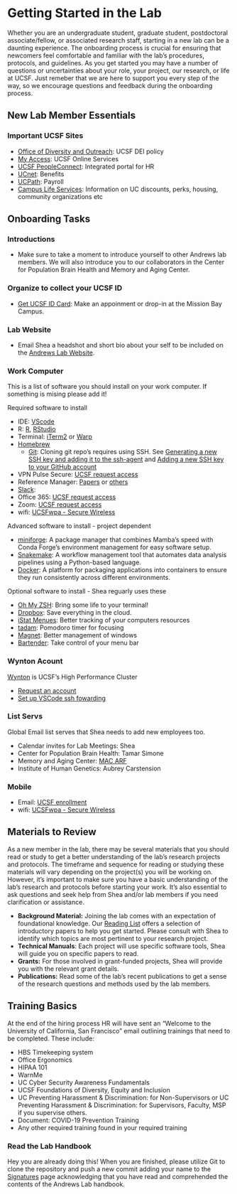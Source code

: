 # Getting Started in the Lab {.unnumbered}
Whether you are an undergraduate student, graduate student, postdoctoral associate/fellow, or associated research staff, starting in a new lab can be a daunting experience. The onboarding process is crucial for ensuring that newcomers feel comfortable and familiar with the lab's procedures, protocols, and guidelines. As you get started you may have a number of questions or uncertainties about your role, your project, our research, or life at UCSF. Just remeber that we are here to support you every step of the way, so we encourage questions and feedback during the onboarding process.

## New Lab Member Essentials

### Important UCSF Sites 
- [Office of Diversity and Outreach](https://diversity.ucsf.edu/): UCSF DEI policy
- [My Access](https://myaccess.ucsf.edu/): UCSF Online Services 
- [UCSF PeopleConnect](http://peopleconnect.ucsf.edu/): Integrated portal for HR
- [UCnet](https://ucnet.universityofcalifornia.edu/index.html): Benefits
- [UCPath](https://ucpath.ucsf.edu/): Payroll 
- [Campus Life Services](https://campuslifeserviceshome.ucsf.edu/): Information on UC discounts, perks, housing, community organizations etc

## Onboarding Tasks

### Introductions 
- Make sure to take a moment to introduce yourself to other Andrews lab members. We will also introduce you to our collaborators in the Center for Population Brain Health and Memory and Aging Center. 

### Organize to collect your UCSF ID
- [Get UCSF ID Card](https://police.ucsf.edu/get-ucsf-id-card): Make an appoinment or drop-in at the Mission Bay Campus. 

### Lab Website 
- Email Shea a headshot and short bio about your self to be included on the [Andrews Lab Website](https://andrewslab.ucsf.edu/people-0).

### Work Computer
This is a list of software you should install on your work computer. If something is mising please add it! 

Required software to install 

- IDE: [VScode](https://code.visualstudio.com/download)
- R: [R](https://cran.rstudio.com/), [RStudio](https://posit.co/download/rstudio-desktop/)
- Terminal: [iTerm2](https://iterm2.com/downloads.html) or [Warp](https://www.warp.dev/) 
- [Homebrew](https://brew.sh/)
    - [Git](https://git-scm.com/download/mac): Cloning git repo's requires using SSH. See [Generating a new SSH key and adding it to the ssh-agent](https://docs.github.com/en/authentication/connecting-to-github-with-ssh/generating-a-new-ssh-key-and-adding-it-to-the-ssh-agent) and [Adding a new SSH key to your GitHub account](https://docs.github.com/en/authentication/connecting-to-github-with-ssh/adding-a-new-ssh-key-to-your-github-account)
- VPN Pulse Secure: [UCSF request access](https://it.ucsf.edu/how-to/vpn-pulse-secure-install)
- Reference Manager: [Papers](https://www.papersapp.com/) or [others](https://guides.ucsf.edu/referencemanagers/home)
- [Slack](https://apps.apple.com/us/app/slack-for-desktop/id803453959?mt=12): 
- Office 365: [UCSF request access](https://it.ucsf.edu/service/office-365)
- Zoom: [UCSF request access](https://it.ucsf.edu/service/zoom-web-conferencing)
- wifi: [UCSFwpa - Secure Wireless](https://it.ucsf.edu/service/ucsfwpa-secure-wireless)

Advanced software to install - project dependent

- [miniforge](https://github.com/conda-forge/miniforge): A package manager that combines Mamba's speed with Conda Forge's environment management for easy software setup.
- [Snakemake](https://snakemake.readthedocs.io/en/stable/getting_started/installation.html): A workflow management tool that automates data analysis pipelines using a Python-based language.
- [Docker](https://www.docker.com/products/docker-desktop): A platform for packaging applications into containers to ensure they run consistently across different environments.

Optional software to install - Shea reguarly uses these

- [Oh My ZSH](https://ohmyz.sh/): Bring some life to your terminal! 
- [Dropbox](https://www.dropbox.com/downloading): Save everything in the cloud.  
- [iStat Menues](https://apps.apple.com/us/app/istat-menus/id1319778037?mt=12): Better tracking of your computers resources
- [tadam](https://apps.apple.com/us/app/tadam-stay-focused-at-work/id531349534?mt=12): Pomodoro timer for focusing
- [Magnet](https://apps.apple.com/us/app/magnet/id441258766?mt=12): Better management of windows
- [Bartender](https://www.macbartender.com/): Take control of your menu bar

### Wynton Acount 
[Wynton](https://wynton.ucsf.edu/hpc/index.html) is UCSF's High Performance Cluster

- [Request an account](https://wynton.ucsf.edu/hpc/about/join.html)
- [Set up VSCode ssh fowarding](https://blog.wytamma.com/blog/hcp-vscode/)

### List Servs 
Global Email list serves that Shea needs to add new employees too. 

- Calendar invites for Lab Meetings: Shea
- Center for Population Brain Health: Tamar Simone
- Memory and Aging Center: [MAC ARF](https://wiki.library.ucsf.edu/display/MACipedia/ARFs)
- Institute of Human Genetics: Aubrey Carstension

### Mobile
- Email: [UCSF enrollment](https://it.ucsf.edu/how-to/email-mobile#:~:text=To%20access%20access%20your%20UCSF,the%20Android%20OS%20on%20devices.)
- wifi: [UCSFwpa - Secure Wireless](https://it.ucsf.edu/service/ucsfwpa-secure-wireless)

## Materials to Review 
As a new member in the lab, there may be several materials that you should read or study to get a better understanding of the lab's research projects and protocols. The timeframe and sequence for reading or studying these materials will vary depending on the project(s) you will be working on. However, it's important to make sure you have a basic understanding of the lab's research and protocols before starting your work. It's also essential to ask questions and seek help from Shea and/or lab members if you need clarification or assistance.

- **Background Material:** Joining the lab comes with an expectation of foundational knowledge. Our [Reading List](https://andrewslabucsf.github.io/Lab-Handbook/scripts/reading_lists.html) offers a selection of introductory papers to help you get started. Please consult with Shea to identify which topics are most pertinent to your research project. 
- **Technical Manuals**: Each project will use specific software tools, Shea will guide you on specific papers to read.
- **Grants:** For those involved in grant-funded projects, Shea will provide you with the relevant grant details. 
- **Publications:** Read some of the lab's recent publications to get a sense of the research questions and methods used by the lab members.

## Training Basics
At the end of the hiring process HR will have sent an "Welcome to the University of California, San Francisco" email outlining trainings that need to be completed. These include: 

- HBS Timekeeping system 
- Office Ergonomics 
- HIPAA 101 
- WarnMe
- UC Cyber Security Awareness Fundamentals
- UCSF Foundations of Diversity, Equity and Inclusion
- UC Preventing Harassment & Discrimination: for Non-Supervisors or UC Preventing Harassment & Discrimination: for Supervisors, Faculty, MSP if you supervise others.
- Document: COVID-19 Prevention Training
- Any other required training found in your required training

### Read the Lab Handbook 
Hey you are already doing this! When you are finished, please utilize Git to clone the repository and push a new commit adding your name to the [Signatures](signatures.qmd) page acknowledging that you have read and comprehended the contents of the Andrews Lab handbook. 

